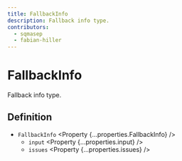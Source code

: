 ```yaml
---
title: FallbackInfo
description: Fallback info type.
contributors:
  - sqmasep
  - fabian-hiller
---
```



# FallbackInfo

Fallback info type.

## Definition

- `FallbackInfo` <Property {...properties.FallbackInfo} />
  - `input` <Property {...properties.input} />
  - `issues` <Property {...properties.issues} />
